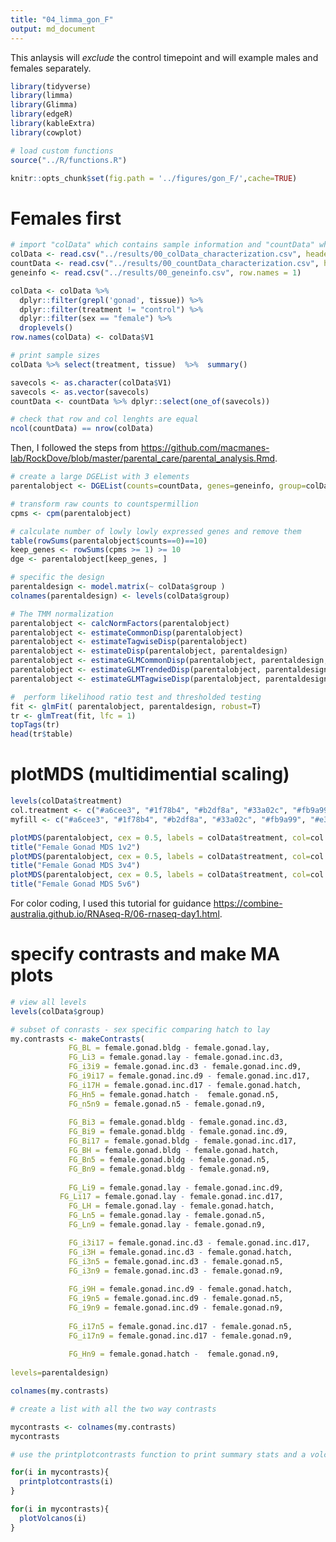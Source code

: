 ```yaml
---
title: "04_limma_gon_F"
output: md_document
---
```


This anlaysis will _exclude_ the control timepoint and will example males and females separately.

```r
library(tidyverse)
library(limma)
library(Glimma)
library(edgeR)
library(kableExtra)
library(cowplot)

# load custom functions
source("../R/functions.R") 

knitr::opts_chunk$set(fig.path = '../figures/gon_F/',cache=TRUE)
```

# Females first

```r
# import "colData" which contains sample information and "countData" which contains read counts
colData <- read.csv("../results/00_colData_characterization.csv", header = T, row.names = 1)
countData <- read.csv("../results/00_countData_characterization.csv", header = T, row.names = 1)
geneinfo <- read.csv("../results/00_geneinfo.csv", row.names = 1)
```

```r
colData <- colData %>%
  dplyr::filter(grepl('gonad', tissue)) %>%
  dplyr::filter(treatment != "control") %>%
  dplyr::filter(sex == "female") %>%
  droplevels()
row.names(colData) <- colData$V1

# print sample sizes
colData %>% select(treatment, tissue)  %>%  summary()

savecols <- as.character(colData$V1) 
savecols <- as.vector(savecols) 
countData <- countData %>% dplyr::select(one_of(savecols)) 

# check that row and col lenghts are equal
ncol(countData) == nrow(colData)
```

Then, I followed the steps from <https://github.com/macmanes-lab/RockDove/blob/master/parental_care/parental_analysis.Rmd>.

```r
# create a large DGEList with 3 elements
parentalobject <- DGEList(counts=countData, genes=geneinfo, group=colData$group)

# transform raw counts to countspermillion
cpms <- cpm(parentalobject)

# calculate number of lowly lowly expressed genes and remove them
table(rowSums(parentalobject$counts==0)==10)
keep_genes <- rowSums(cpms >= 1) >= 10
dge <- parentalobject[keep_genes, ]

# specific the design
parentaldesign <- model.matrix(~ colData$group )
colnames(parentaldesign) <- levels(colData$group)

# The TMM normalization
parentalobject <- calcNormFactors(parentalobject)
parentalobject <- estimateCommonDisp(parentalobject)
parentalobject <- estimateTagwiseDisp(parentalobject)
parentalobject <- estimateDisp(parentalobject, parentaldesign)
parentalobject <- estimateGLMCommonDisp(parentalobject, parentaldesign, verbose=TRUE)
parentalobject <- estimateGLMTrendedDisp(parentalobject, parentaldesign)
parentalobject <- estimateGLMTagwiseDisp(parentalobject, parentaldesign)

#  perform likelihood ratio test and thresholded testing
fit <- glmFit( parentalobject, parentaldesign, robust=T)
tr <- glmTreat(fit, lfc = 1)
topTags(tr)
head(tr$table)
```


# plotMDS (multidimential scaling)

```r
levels(colData$treatment)
col.treatment <- c("#a6cee3", "#1f78b4", "#b2df8a", "#33a02c", "#fb9a99", "#e31a1c", "#fdbf6f", "#ff7f00", "#cab2d6")[colData$treatment]
myfill <- c("#a6cee3", "#1f78b4", "#b2df8a", "#33a02c", "#fb9a99", "#e31a1c", "#fdbf6f", "#ff7f00", "#cab2d6")

plotMDS(parentalobject, cex = 0.5, labels = colData$treatment, col=col.treatment)
title("Female Gonad MDS 1v2")
plotMDS(parentalobject, cex = 0.5, labels = colData$treatment, col=col.treatment, dim=c(3,4))
title("Female Gonad MDS 3v4")
plotMDS(parentalobject, cex = 0.5, labels = colData$treatment, col=col.treatment, dim=c(5,6))
title("Female Gonad MDS 5v6")
```

For color coding, I used this tutorial for guidance <https://combine-australia.github.io/RNAseq-R/06-rnaseq-day1.html>.


# specify contrasts and make MA plots

```r
# view all levels
levels(colData$group)

# subset of conrasts - sex specific comparing hatch to lay
my.contrasts <- makeContrasts(
	         FG_BL = female.gonad.bldg - female.gonad.lay,
	         FG_Li3 = female.gonad.lay - female.gonad.inc.d3,
	         FG_i3i9 = female.gonad.inc.d3 - female.gonad.inc.d9,
	         FG_i9i17 = female.gonad.inc.d9 - female.gonad.inc.d17,
	         FG_i17H = female.gonad.inc.d17 - female.gonad.hatch,
	         FG_Hn5 = female.gonad.hatch -  female.gonad.n5,
	         FG_n5n9 = female.gonad.n5 - female.gonad.n9,
	         
	         FG_Bi3 = female.gonad.bldg - female.gonad.inc.d3,
	         FG_Bi9 = female.gonad.bldg - female.gonad.inc.d9,
	         FG_Bi17 = female.gonad.bldg - female.gonad.inc.d17,
	         FG_BH = female.gonad.bldg - female.gonad.hatch,
	         FG_Bn5 = female.gonad.bldg - female.gonad.n5,
	         FG_Bn9 = female.gonad.bldg - female.gonad.n9,
	         
	         FG_Li9 = female.gonad.lay - female.gonad.inc.d9,
           FG_Li17 = female.gonad.lay - female.gonad.inc.d17, 
	         FG_LH = female.gonad.lay - female.gonad.hatch,
	         FG_Ln5 = female.gonad.lay - female.gonad.n5,
	         FG_Ln9 = female.gonad.lay - female.gonad.n9,

	         FG_i3i17 = female.gonad.inc.d3 - female.gonad.inc.d17,
	         FG_i3H = female.gonad.inc.d3 - female.gonad.hatch,
	         FG_i3n5 = female.gonad.inc.d3 - female.gonad.n5,
	         FG_i3n9 = female.gonad.inc.d3 - female.gonad.n9,
	        
	         FG_i9H = female.gonad.inc.d9 - female.gonad.hatch,
	         FG_i9n5 = female.gonad.inc.d9 - female.gonad.n5,
	         FG_i9n9 = female.gonad.inc.d9 - female.gonad.n9,
	         
	         FG_i17n5 = female.gonad.inc.d17 - female.gonad.n5,
	         FG_i17n9 = female.gonad.inc.d17 - female.gonad.n9,
	         
	         FG_Hn9 = female.gonad.hatch -  female.gonad.n9,
	         
levels=parentaldesign)

colnames(my.contrasts)

# create a list with all the two way contrasts

mycontrasts <- colnames(my.contrasts)
mycontrasts

# use the printplotcontrasts function to print summary stats and a volcano plot

for(i in mycontrasts){
  printplotcontrasts(i)
}

```


```r
for(i in mycontrasts){
  plotVolcanos(i)
}
```

